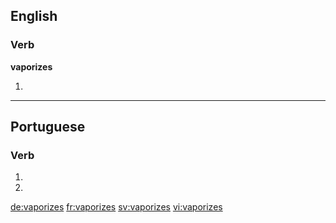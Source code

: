 ==English==

===Verb===
'''vaporizes'''

# {{third-person singular of|vaporize}}

----

==Portuguese==

===Verb===
{{pt-verb-form}}

# {{pt-verb form of|vaporizar|ar|subjunctive|present|singular|second}}
# {{pt-verb form of|vaporizar|ar|imperative|negative|singular|second}}

[[de:vaporizes]]
[[fr:vaporizes]]
[[sv:vaporizes]]
[[vi:vaporizes]]